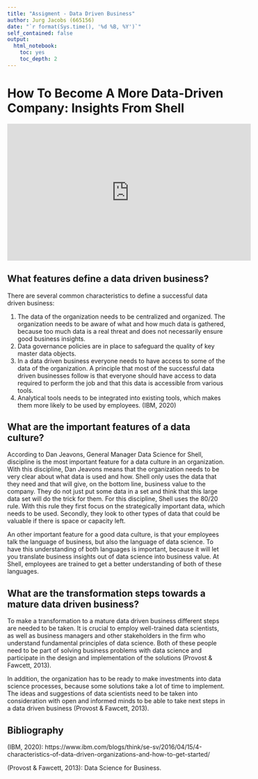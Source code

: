 ```yaml
---
title: "Assigment - Data Driven Business"
author: Jurg Jacobs (665156) 
date: "`r format(Sys.time(), '%d %B, %Y')`"
self_contained: false
output:
  html_notebook:
    toc: yes
    toc_depth: 2
---
```


# How To Become A More Data-Driven Company: Insights From Shell 

<iframe width="560" height="315" src="https://www.youtube.com/embed/QlqI0gGOjo4" title="YouTube video player" frameborder="0" allow="accelerometer; autoplay; clipboard-write; encrypted-media; gyroscope; picture-in-picture" allowfullscreen data-external= "1"></iframe>


## What features define a data driven business?
There are several common characteristics to define a successful data driven business:

1. The data of the organization needs to be centralized and organized. The organization needs to be aware of what and how much data is gathered, because too much data is a real threat and does not necessarily ensure good business insights. 
2. Data governance policies are in place to safeguard the quality of key master data objects. 
3. In a data driven business everyone needs to have access to some of the data of the organization. A principle that most of the successful data driven businesses follow is that everyone should have access to data required to perform the job and that this data is accessible from various tools. 
4. Analytical tools needs to be integrated into existing tools, which makes them more likely to be used by employees.
(IBM, 2020)

## What are the important features of a data culture?
According to Dan Jeavons, General Manager Data Science for Shell, discipline is the most important feature for a data culture in an organization. With this discipline, Dan Jeavons means that the organization needs to be very clear about what data is used and how. Shell only uses the data that they need and that will give, on the bottom line, business value to the company. They do not just put some data in a set and think that this large data set will do the trick for them.
For this discipline, Shell uses the 80/20 rule. With this rule they first focus on the strategically important data, which needs to be used. Secondly, they look to other types of data that could be valuable if there is space or capacity left. 

An other important feature for a good data culture, is that your employees talk the language of business, but also the language of data science. To have this understanding of both languages is important, because it will let you translate business insights out of data science into business value. 
At Shell, employees are trained to get a better understanding of both of these languages. 

## What are the transformation steps towards a mature data driven business?
To make a transformation to a mature data driven business different steps are needed to be taken. It is crucial to employ well-trained data scientists, as well as business managers and other stakeholders in the firm who understand fundamental principles of data science. Both of these people need to be part of solving business problems with data science and participate in the design and implementation of the solutions (Provost & Fawcett, 2013). 

In addition, the organization has to be ready to make investments into data science processes, because some solutions take a lot of time to implement. The ideas and suggestions of data scientists need to be taken into consideration with open and informed minds to be able to take next steps in a data driven business (Provost & Fawcett, 2013).  

## Bibliography
(IBM, 2020): https://www.ibm.com/blogs/think/se-sv/2016/04/15/4-characteristics-of-data-driven-organizations-and-how-to-get-started/

(Provost & Fawcett, 2013): Data Science for Business.
